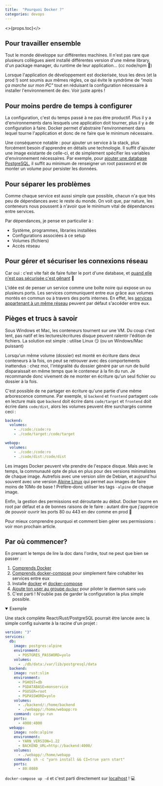 ```yaml
---
title:  "Pourquoi Docker ?"
categories: devops
---
```


<>{props.toc}</>

## Pour travailler ensemble
Tout le monde développe sur différentes machines. Il n'est pas rare que plusieurs collègues aient installé différentes version d'une même library, d'un package manager, du runtime de leur application... (cc node/npm 👋)

Lorsque l'application de développement est dockerisée, tous les devs (et la prod !) sont soumis aux mêmes règles, ce qui évite le syndrôme de _"mais ça marche sur mon PC"_ tout en réduisant la configuration nécessaire à installer l'environnement de dev. Voir juste après !

## Pour moins perdre de temps à configurer
La configuration, c'est du temps passé à ne pas être productif. Plus il y a d'environnements dans lesquels une application doit tourner, plus il y a de configuration à faire. Docker permet d'abstraire l'environnement dans lequel tourne l'application et donc de ne faire que le minimum nécessaire.

Une conséquence notable : pour ajouter un service à la stack, plus forcément besoin d'apprendre en détails une technologie. Il suffit d'ajouter une image existante de celle-ci, et de simplement spécifier les variables d'environnement nécessaires. Par exemple, pour [ajouter une database PostgreSQL](https://hub.docker.com/_/postgres/), il suffit au minimum de renseigner un root password et de monter un volume pour persister les données.

## Pour séparer les problèmes
Comme chaque service est aussi simple que possible, chacun n'a que très peu de dépendances avec le reste du monde. On voit que, par nature, les conteneurs nous poussent à n'avoir que le minimum vital de dépendances entre services.

Par dépendances, je pense en particulier à :
- Système, programmes, libraries installées
- Configurations associées à ce setup
- Volumes (fichiers)
- Accès réseau

## Pour gérer et sécuriser les connexions réseau
Car oui : c'est vite fait de faire fuiter le port d'une database, et [quand elle n'est pas sécurisée c'est gênant](https://www.bleepingcomputer.com/news/security/new-meow-attack-has-deleted-almost-4-000-unsecured-databases/) 😬

L'idée est de penser un service comme une boîte noire qui expose un ou plusieurs ports. Les services communiquent entre eux grâce aux volumes montés en commun ou à travers des ports internes. En effet, les [services appartenant à un même réseau](https://docs.docker.com/compose/networking/) peuvent par défaut s'accéder entre eux.


## Pièges et trucs à savoir
Sous Windows et Mac, les conteneurs tournent sur une VM. Du coup c'est lent, pas natif et les lectures/écritures disque peuvent ralentir l'édition de fichiers. La solution est simple : utilise Linux 😏 (ou un Windows/Mac puissant)

Lorsqu'un même volume (dossier) est monté en écriture dans deux conteneurs à la fois, on peut se retrouver avec des comportements inattendus : chez moi, l'intégralité du dossier généré par un run de build disparaissait en même temps que le conteneur à la fin du run. Je recommande donc vivement de ne monter en écriture qu'un seul fichier ou dossier à la fois.

C'est possible de ne partager en écriture qu'une partie d'une même arborescence commune. Par exemple, si `backend` et `frontend` partagent `code` en lecture mais que `backend` doit écrire dans `code/target` et `frontend` doit écrire dans `code/dist`, alors les volumes peuvent être surchargés comme ceci :
```yml
backend:
  volumes:
    - ./code:/code:ro
    - ./code/target:/code/target

webapp:
  volumes:
    - ./code:/code:ro
    - ./code/dist:/code/dist
```

Les images Docker peuvent vite prendre de l'espace disque. Mais avec le temps, la communauté opte de plus en plus pour des versions minimalistes de chaque image. Autrefois avec une version _slim_ de Debian, et aujourd'hui souvent avec une version [Alpine Linux](https://alpinelinux.org/about/) qui permet aux images de faire moins de 10Mo de base ! Préfère-donc utiliser les tags `-alpine` de chaque image.

Enfin, la gestion des permissions est déroutante au début. Docker tourne en root par défaut et a de bonnes raisons de le faire : autant dire que j'apprécie de pouvoir ouvrir les ports 80 ou 443 en dev comme en prod 🙂

Pour mieux comprendre pourquoi et comment bien gérer ses permissions : voir mon prochain article.


## Par où commencer?

En prenant le temps de lire la doc dans l'ordre, tout ne peut que bien se passer :

1. [Comprends Docker](https://docs.docker.com/get-started/overview/)
2. [Comprends docker-compose](https://docs.docker.com/compose/) pour simplement faire cohabiter les services entre eux
3. Installe [docker](https://docs.docker.com/engine/install/) et [docker-compose](https://docs.docker.com/compose/install/)
4. [Ajoute ton user au groupe `docker`](https://docs.docker.com/engine/install/linux-postinstall/#manage-docker-as-a-non-root-user) pour piloter le daemon sans `sudo`
5. C'est parti ! N'oublie pas de garder la configuration la plus simple possible.

<details open={false}>
<summary>Exemple</summary>

Une stack complète React/Rust/PostgreSQL pourrait être lancée avec la simple config suivante à la racine d'un projet :
```yml
version: "3"
services:
  db:
    image: postgres:alpine
    environment:
      - POSTGRES_PASSWORD=yolo
    volumes:
      - ./db/data:/var/lib/postgresql/data
  backend:
    image: rust:slim
    environment:
      - PGHOST=db
      - PGDATABASE=monservice
      - PGUSER=root
      - PGPASSWORD=yolo
    volumes:
      - ./backend/:/home/backend
      - ./webapp/:/home/webapp:ro
    command: cargo run
    ports:
      - 4000:4000
  webapp:
    image: node:alpine
    environment:
      - YARN_VERSION=1.22
      - BACKEND_URL=http://backend:4000/
    volumes:
      - ./webapp/:/home/webapp
    command: sh -c "yarn install && CI=true yarn start"
    ports:
      - 80:8080
```

`docker-compose up -d` et c'est parti directement sur [localhost](http://localhost) ! 💻
</details>

